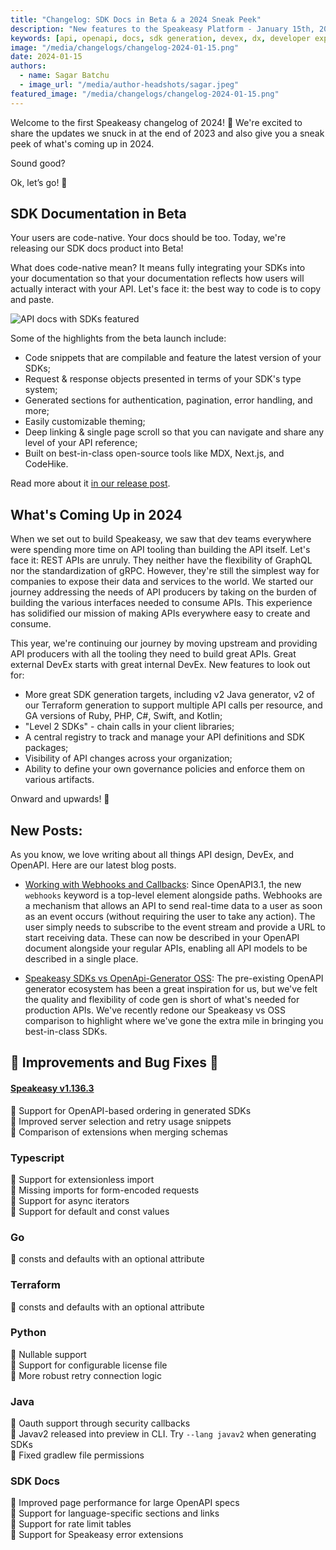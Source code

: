 ```yaml
---
title: "Changelog: SDK Docs in Beta & a 2024 Sneak Peek"
description: "New features to the Speakeasy Platform - January 15th, 2024"
keywords: [api, openapi, docs, sdk generation, devex, dx, developer experience]
image: "/media/changelogs/changelog-2024-01-15.png"
date: 2024-01-15
authors:
  - name: Sagar Batchu
  - image_url: "/media/author-headshots/sagar.jpeg"
featured_image: "/media/changelogs/changelog-2024-01-15.png"
---
```


Welcome to the first Speakeasy changelog of 2024! 🎉 We're excited to share the updates we snuck in at the end of 2023 and also give you a sneak peek of what's coming up in 2024.

Sound good?

Ok, let’s go! 🚀

## SDK Documentation in Beta

Your users are code-native. Your docs should be too. Today, we're releasing our SDK docs product into Beta!

What does code-native mean? It means fully integrating your SDKs into your documentation so that your documentation reflects how users will actually interact with your API. Let's face it: the best way to code is to copy and paste.

![API docs with SDKs featured](./sdk-docs.png)

Some of the highlights from the beta launch include:

* Code snippets that are compilable and feature the latest version of your SDKs;
* Request & response objects presented in terms of your SDK's type system;
* Generated sections for authentication, pagination, error handling, and more;
* Easily customizable theming;
* Deep linking & single page scroll so that you can navigate and share any level of your API reference;
* Built on best-in-class open-source tools like MDX, Next.js, and CodeHike.

Read more about it [in our release post](../post/release-sdk-docs).

## What's Coming Up in 2024

When we set out to build Speakeasy, we saw that dev teams everywhere were spending more time on API tooling than building the API itself. Let's face it: REST APIs are unruly. They neither have the flexibility of GraphQL nor the standardization of gRPC. However,
they're still the simplest way for companies to expose their data and services to the world. We started our journey addressing the needs of API producers by taking on the burden of building the various interfaces needed to consume APIs. This experience has solidified our mission of 
making APIs everywhere easy to create and consume.

This year, we're continuing our journey by moving upstream and providing API producers with all the tooling they need to build great APIs. Great external DevEx starts with great internal DevEx. New features to look out for: 

* More great SDK generation targets, including v2 Java generator, v2 of our Terraform generation to support multiple API calls per resource, and GA versions of Ruby, PHP, C#, Swift, and Kotlin; 
* "Level 2 SDKs" - chain calls in your client libraries; 
* A central registry to track and manage your API definitions and SDK packages;
* Visibility of API changes across your organization;  
* Ability to define your own governance policies and enforce them on various artifacts.

Onward and upwards! 🚀

## New Posts: 

As you know, we love writing about all things API design, DevEx, and OpenAPI. Here are our latest blog posts.

* [Working with Webhooks and Callbacks](../post/openapi-tips-webhooks-callbacks): Since OpenAPI3.1, the new `webhooks` keyword is a top-level element alongside paths. Webhooks are a mechanism that allows an API to send real-time data to a user as soon as an event occurs (without requiring the user to take any action). The user simply needs to subscribe to the event stream and provide a URL to start receiving data.
These can now be described in your OpenAPI document alongside your regular APIs, enabling all API models to be described in a single place.

* [Speakeasy SDKs vs OpenApi-Generator OSS](../post/compare-speakeasy-open-source): The pre-existing OpenAPI generator ecosystem has been a great inspiration for us, but we've felt the quality and flexibility of code gen is short of what's needed for production APIs. We've recently redone our Speakeasy vs OSS comparison to highlight where we've gone the extra mile in bringing you best-in-class SDKs.

## 🚢 Improvements and Bug Fixes 🐛

#### [Speakeasy v1.136.3](https://github.com/speakeasy-api/speakeasy/releases/tag/v1.136.3)

🚢 Support for OpenAPI-based ordering in generated SDKs\
🐛 Improved server selection and retry usage snippets\
🐛 Comparison of extensions when merging schemas

### Typescript

🚢 Support for extensionless import\
🐛 Missing imports for form-encoded requests\
🐛 Support for async iterators\
🐛 Support for default and const values

### Go

🐛 consts and defaults with an optional attribute

### Terraform

🐛 consts and defaults with an optional attribute

### Python

🚢 Nullable support\
🚢 Support for configurable license file\
🐛 More robust retry connection logic

### Java

🚢 Oauth support through security callbacks\
🚢 Javav2 released into preview in CLI. Try `--lang javav2` when generating SDKs\
🐛 Fixed gradlew file permissions

### SDK Docs

🚢 Improved page performance for large OpenAPI specs\
🚢 Support for language-specific sections and links\
🚢 Support for rate limit tables\
🚢 Support for Speakeasy error extensions





